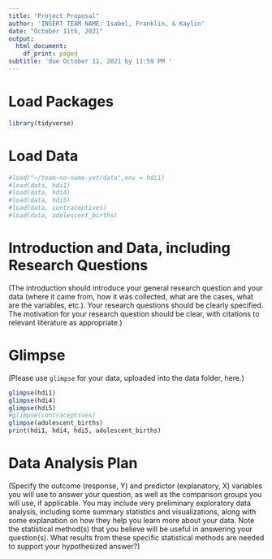 ```yaml
---
title: "Project Proposal"
author: 'INSERT TEAM NAME: Isabel, Franklin, & Kaylin'
date: "October 11th, 2021"
output:
  html_document:
    df_print: paged
subtitle: 'due October 11, 2021 by 11:59 PM '
---
```


# Load Packages

```r
library(tidyverse)
``` 

# Load Data
```r
#load("~/team-no-name-yet/data",env = hdi1)
#load(data, hdi1)
#load(data, hdi4)
#load(data, hdi5)
#load(data, contraceptives)
#load(data, adolescent_births)
```

# Introduction and Data, including Research Questions

(The introduction should introduce your general research question and your data (where it came from, how it was collected, what are the cases, what are the variables, etc.). Your research questions should be clearly specified. The motivation for your research question should be clear, with citations to relevant literature as appropriate.)

# Glimpse

(Please use `glimpse` for your data, uploaded into the data folder, here.)
```r
glimpse(hdi1)
glimpse(hdi4)
glimpse(hdi5)
#glimpse(contraceptives)
glimpse(adolescent_births)
print(hdi1, hdi4, hdi5, adolescent_births)
```

# Data Analysis Plan

(Specify the outcome (response, Y) and predictor (explanatory, X) variables you will use to answer your question, as well as the comparison groups you will use, if applicable. You may include very preliminary exploratory data analysis, including some summary statistics and visualizations, along with some explanation on how they help you learn more about your data. Note the statistical method(s) that you believe will be useful in answering your question(s). 
What results from these specific statistical methods are needed to support your hypothesized answer?)

